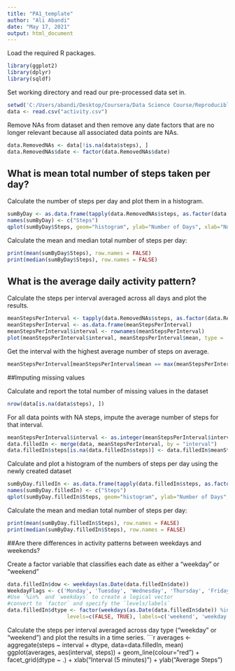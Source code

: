 ```yaml
---
title: "PA1_template"
author: "Ali Abandi"
date: "May 17, 2021"
output: html_document
---
```


Load the required R packages.

```r
library(ggplot2)
library(dplyr)
library(sqldf)
```

Set working directory and read our pre-processed data set in.

```r
setwd('C:/Users/abandi/Desktop/Coursera/Data Science Course/Reproducible Research')
data <- read.csv("activity.csv")
```

Remove NAs from dataset and then remove any date factors that are no longer relevant because all associated data points are NAs.

```r
data.RemovedNAs <- data[!is.na(data$steps), ]
data.RemovedNAs$date <- factor(data.RemovedNAs$date)
```

## What is mean total number of steps taken per day?

Calculate the number of steps per day and plot them in a histogram.
```r
sumByDay <- as.data.frame(tapply(data.RemovedNAs$steps, as.factor(data.RemovedNAs$date), sum))
names(sumByDay) <- c("Steps")
qplot(sumByDay$Steps, geom="histogram", ylab="Number of Days", xlab="Number of Steps", binwidth = 500)
```

Calculate the mean and median total number of steps per day:

```r
print(mean(sumByDay$Steps), row.names = FALSE)
print(median(sumByDay$Steps), row.names = FALSE)
```

## What is the average daily activity pattern?

Calculate the steps per interval averaged across all days and plot the results.
```r
meanStepsPerInterval <- tapply(data.RemovedNAs$steps, as.factor(data.RemovedNAs$interval), mean)
meanStepsPerInterval <- as.data.frame(meanStepsPerInterval)
meanStepsPerInterval$interval <- rownames(meanStepsPerInterval)
plot(meanStepsPerInterval$interval, meanStepsPerInterval$mean, type = 'l', ylab = "Mean Steps", xlab = "Interval")
```

Get the interval with the highest average number of steps on average.
```r
meanStepsPerInterval[meanStepsPerInterval$mean == max(meanStepsPerInterval$mean), ][1]
```

##Imputing missing values

Calculate and report the total number of missing values in the dataset 
```r
nrow(data[is.na(data$steps), ])
```

For all data points with NA steps, impute the average number of steps for that interval.
```r
meanStepsPerInterval$interval <- as.integer(meanStepsPerInterval$interval)
data.filledIn <- merge(data, meanStepsPerInterval, by = "interval")
data.filledIn$steps[is.na(data.filledIn$steps)] <- data.filledIn$meanStepsPerInterval[is.na(data.filledIn$steps)]
```

Calculate and plot a histogram of the numbers of steps per day using the newly created dataset
```r
sumByDay.filledIn <- as.data.frame(tapply(data.filledIn$steps, as.factor(data.filledIn$date), sum))
names(sumByDay.filledIn) <- c("Steps")
qplot(sumByDay.filledIn$Steps, geom="histogram", ylab="Number of Days", xlab="Number of Steps", binwidth = 500)
```

Calculate the mean and median total number of steps per day:
```r
print(mean(sumByDay.filledIn$Steps), row.names = FALSE)
print(median(sumByDay.filledIn$Steps), row.names = FALSE)
```

##Are there differences in activity patterns between weekdays and weekends?

Create a factor variable that classifies each date as either a "weekday" or "weekend"
```r
data.filledIn$dow <- weekdays(as.Date(data.filledIn$date))
WeekdayFlags <- c('Monday', 'Tuesday', 'Wednesday', 'Thursday', 'Friday')
#Use `%in%` and `weekdays` to create a logical vector
#convert to `factor` and specify the `levels/labels`
data.filledIn$dtype <- factor(weekdays(as.Date(data.filledIn$date)) %in% WeekdayFlags, 
                   levels=c(FALSE, TRUE), labels=c('weekend', 'weekday'))
```

Calculate the steps per interval averaged across day type ("weekday" or "weekend") and plot the results in a time series.
```r
averages <- aggregate(steps ~ interval + dtype, data=data.filledIn, mean)
ggplot(averages, aes(interval, steps)) + geom_line(colour="red") + facet_grid(dtype ~ .) +
  xlab("Interval (5 minutes)") + ylab("Average Steps")
